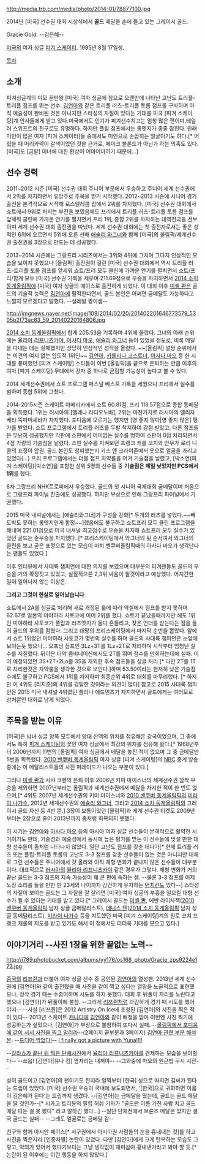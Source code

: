 http://media.trb.com/media/photo/2014-01/78877100.jpg

2014년 [미국] 선수권 대회 시상식에서 '''골드''' 메달을 손에 들고 있는 그레이시 골드.

Gracie Gold. --김은혜--

[[미국]]의 여자 싱글 [[피겨 스케이터]]. 1995년 8월 17일생.

[[목차]]

== 소개 ==
피겨싱글계의 미모 끝판왕
[미국] 여자 싱글에 참으로 오랜만에 나타난 고난도 트리플-트리플 점프를 뛰는 선수. [[김연아]]와 같은 트리플 러츠-트리플 토룹 점프를 구사하며 아직 예술성이 완비된 것은 아니지만 스타성의 자질이 있다는 기대를 미국 [피겨 스케이팅]계 인사들에게 받고 있다.미국에서도 인기가 피겨선수치고는 엄청 많은 편이며,테일러 스위프트의 친구로도 유명하다. 하지만 플립 점프에서는 롱엣지가 종종 잡힌다. 원래 미인이 많은 여자 [피겨 스케이터]들 중에서도 미인으로 손꼽히는 얼굴이기도 하다.[* 어렸을 때 머리카락이 갈색이었던 것을 근거로, 페이크 블론드가 아닌가 하는 의혹도 있다. [미국]도 [금발] 미녀에 대한 환상이 어마어마하기 때문에…]

== 선수 경력 ==
2011~2012 시즌 [미국] 선수권 대회 주니어 부문에서 우승하고 주니어 세계 선수권에서 2위를 차지하면서 유망주로 주목을 받기 시작했다. 2012~2013 시즌에 시니어 경기 출전을 본격적으로 시작해 로스텔레콤 컵에서 2위를 차지했다. [미국] 선수권 대회에서 쇼트에서 9위로 처지는 부진을 보였음에도 프리에서 트리플 러츠-트리플 토룹 점프를 앞세워 클린에 가까운 연기를 펼치면서 프리 1위, 종합 2위를 차지하는 대역전극을 선보이며 세계 선수권 대회 출전권을 따냈다. 세계 선수권 대회에는 첫 출전자로서는 좋은 성적인 6위에 오르면서 5위에 오른 선배 [[애슐리 와그너]]와 함께 [미국]의 올림픽/세계선수권 출전권을 3장으로 만드는 데 성공했다.

2013~2014 시즌에는 그랑프리 시리즈에서는 3위와 4위에 그치며 그다지 인상적인 모습을 보이지 못했으나 [올림픽] 출전권이 걸린 [미국] 선수권 대회에서 역시 트리플 러츠-트리플 토룹 점프를 앞세워 쇼트/프리 모두 클린에 가까운 연기를 펼치면서 쇼트/프리/합계 모두 [미국] 선수권 기록을 세우며 211.69점으로 우승을 차지하면서 [[2014 소치 동계올림픽]]에 [미국] 여자 싱글의 에이스로 출전하게 되었다. 이 대회 이후 [[미셸 콴]]은 골드의 기술적 능력은 [[김연아]]에 필적한다면서, 골드 본인은 어쩌면 금메달도 가능하다고 느낄지 모르겠다고 말했다. --설레발 짱이셈--

http://imgnews.naver.net/image/109/2014/02/20/201402201646773579_5305b2f73ac63_59_20140220164806.jpg

[[2014 소치 동계올림픽]]에서 합계 205.53을 기록하며 4위에 올랐다. 그녀의 아래 순위에는 [[율리아 리프니츠카야]], [[아사다 마오]], [[애슐리 와그너]] 등이 있었을 정도로, 비록 메달을 따내는 데는 실패했지만 상당히 인상적인 성적을 올렸다. ~~[올림픽] 얼짱 순위에서는 이견의 여지 없는 압도적 1위인~~ [[김연아]], [[카롤리나 코스트너]], [[아사다 마오]] 등 한 시대를 풍미했던 [피겨 스케이팅] 스타들이 이번 [올림픽]을 끝으로 은퇴하는 만큼 이후의 여자 [피겨 스케이팅] 무대에서 강자 중 하나로 군림할 가능성이 높다고 볼 수 있다.

2014 세계선수권에서 쇼트 프로그램 퍼스널 베스트 기록을 세웠으나 프리에서 실수를 범하며 종합 5위에 그쳤다.

2014-2015시즌 스케이트 아메리카에서 쇼트 60.81점, 프리 118.57점으로 종합 동메달을 획득했다. 1위는 러시아의 [엘레나 라디오노바], 2위는 마찬가지로 러시아의 엘리자베타 뚝따미셰바가 차지했다. 포디움에 오르기는 했지만 [영 좋지 않다|영 좋지 않은] 평가를 받았다. 쇼트 프로그램에서 트리플 러츠를 두발 착지하여 감점 받았고, 다른 점프들은 무난히 성공했지만 막판에 스핀에서 어이없는 실수를 범하여 스핀이 0점 처리되면서 4점 가량의 기술점을 날렸다. 스핀 실수를 지켜보던 프랭크 캐롤 코치와 안무가 로리 니콜의 표정이 압권. 골드 본인도 창피했는지 키스 앤 크라이존에서 옷으로 얼굴을 가리고 있었다(...) 프리 프로그램에서는 더블 점프 자약룰을 어겨 기술점을 날렸고, [박소연(피겨 스케이팅)|박소연]을 포함한 상위 5명의 선수들 중 '''기술점은 제일 낮았지만 PCS에서 1위'''를 했다.

6차 그랑프리 NHK트로피에서 우승했다.  골드의 첫 시니어 국제대회 금메달이며 처음으로 그랑프리 파이널 진출에도 성공했다.  하지만 부상으로 인해 그랑프리 파이널에서 기권했다.

2015 미국 내셔널에서는 [애슐리와그너]가 구성을 강화[* 두개의 러츠를 넣었다.~~빼도박도 못하는 롱엣지인게 함정~~]했음에도 불구하고 쇼트프리 모두 클린 프로그램을 해내며 221.01점으로 미국 내셔널 최고점수로 우승을 차지해 쇼트프리 모두 실수가 있었던 골드는 준우승을 차지했다. [* 프리스케이팅에서 와그너의 뒷 순서여서 와그너의 클린을 보고 굳은 표정으로 있는 모습이 마치 벤쿠버올림픽때의 아사다 마오가 생각난다는 팬들도 있었다.] 

이후 인터뷰에서 사대륙 챔피언에 대한 의지를 보였으며 대부분의 피겨팬들도 골드의 우승을 거의 확정짓고 있었고, 실질적으론 2,3위 싸움이 될것이라고 예상했다. 어지간한 일이 일어나지 않는 이상은. 

'''그리고 그것이 현실로 일어났습니다'''

쇼트에서 2A를 싱글로 처리해 새로 개정된 룰에 따라 악셀에서 점프를 받지 못하며 62.67로 일본의 미야하라 사토코에 이어 2위를 했다. 쇼트가 끝났을때까지만 해도 1위인 미야하라 사토코가 플립과 러츠엣지가 둘다 흔들리고, 잦은 언더를 받는다는 점을 들어 골드의 우위를 점쳤다. 그리고 대망의 프리스케이팅에서 마지막 순번을 뽑았다. 앞에서 쇼트 1위었던 미야하라 사토코가 몇번의 실수를 하며 골드의 사대륙 챔피언은 눈앞에 보이는듯 했으나... 오프닝 점프인 3Lz+3T를 1Lz+2T로 처리하며 시작부터 엄청난 실수를 저질렀다. 뒤이은 더악 콤비네이션에서도 2T를 뛰며 점수를 만회하는데에 실패. 이어 예정되있던 3S+2T+2Lo를 3S을 제외한 후속 점프들을 싱글 처리 [* 다만 2T를 1T로 처리한것은 자약룰을 생각한 것으로 보인다.]하며 53.50이라는 현저히 낮은 기술점수에도 불구하고 PCS에서 1위를 차지하며 최종순위 4위로 대회를 마무리했다. [* 하지만 이 4위도 [리지준]의 4위를 강탈한 것이라는 의견이 많다] 참고로 2015 사대륙 챔피언은 2015 미국 내셔널 4위였던 폴리나 에드먼즈가 차지하면서 골드에게는 여러모로 상처뿐인 대회로 남게 되었다. 


== 주목을 받는 이유 ==
[미국]은 남녀 싱글 양쪽 모두에서 양대 산맥의 위치를 점유해온 강국이었으며, 그 중에서도 특히 [[피겨 스케이팅]]의 꽃인 여자 싱글에서 최강의 위치를 점유해 왔다.[* 1968년부터 2006년까지 11번의 [올림픽] 여자 싱글에서 메달을 놓친 적이 없으며 그 중 금메달만 5번을 획득했다. [[2010 밴쿠버 동계올림픽]] 여자 싱글 [피겨 스케이팅]의 [[NBC]] 중계 방송 중에는 이 메달리스트들의 사진 퍼레이드가 나오는 부분이 있다.] 

그러나 [[미셸 콴]]과 사샤 코헨의 은퇴 이후 2006년 키미 마이스너의 세계선수권 깜짝 우승을 제외하면 2007년부터는 올림픽과 세계선수권에서 메달을 차지한 적이 한 번도 없으며,[* 4위도 2007년 세계선수권의 키미 마이스너와 [[2010 밴쿠버 동계올림픽]]의 [[미라이 나가수]], 2012년 세계선수권의 [[애슐리 와그너]], 그리고 [[2014 소치 동계올림픽]]의 그레이시 골드 자신 등 4번 뿐.] 3장이 보통이었던 [올림픽]과 세계 선수권 티켓도 2009년부터는 2장으로 줄어 2013년까지 좀처럼 회복되지 못했다. 

이 시기는 [[김연아]]와 [[아사다 마오]] 등의 아시아 여자 싱글 선수들이 본격적으로 활약한 시기이기도 한데, 기술성과 예술성에서 동시에 높은 평가를 받는 이 선수들에 맞설 만한 대형 선수들이 좀처럼 나타나지 않았다. 일단 고난도 점프를 갖춘 데다가[* 현재 트리플 러츠 또는 플립-트리플 토룹의 고난도 3-3 점프를 갖춘 선수들이 없는 것은 아니지만 대체로 그런 선수들은 주니어에서 갓 올라와 아직 체형 변화가 끝나지 않은 선수들이 대부분이다. 대표적으로 [[러시아]]의 [[율리아 리프니츠카야]] 같은 경우가 그렇다. 체형 변화가 거의 끝난 골드는 3-3 점프의 지속 가능성이 꽤 큰 편에 속하는 셈. --물론 3-3 점프를 이제 노장 소리를 들을 만한 만 23세의 나이까지 강건하게 유지하는 [[김연아|먼치킨]]도 있다--] 스타성의 자질이 보이는 골드는 그 자질을 잘 살리면 [미국] 여자 싱글의 부흥을 일으킬 대형 선수가 될 수 있다는 기대를 받고 있다.[* 그레이시 골드는 [[미셸 콴]], 에반 라이사첵([[2010 밴쿠버 동계올림픽]] 남자 싱글 금메달리스트), [[데니스 텐]]([[2014 소치 동계올림픽]] 남자 싱글 동메달리스트), [[미라이 나가수]] 등을 지도했던 미국 [피겨 스케이팅]계의 원로 코치 프랭크 캐롤의 지도를 받고 있기도 해서 이 점에서도 더더욱 기대를 모으고 있다.]

== 이야기거리 --사진 1장을 위한 끝없는 노력-- ==
http://i789.photobucket.com/albums/yy176/os168_photo/Gracie_zps9224e173.jpg

[[중국]]의 [[리쯔쥔]]과 더불어 여자 싱글 선수 중 공인된 [[김연아]]의 열성팬. 2013년 세계 선수권에 [김연아]와 같이 출전했을 때 사진을 같이 찍고 싶다는 열망을 노골적으로 표현했으나, 정작 경기 때는 수줍어하며 시도를 하지 못했다. 대회 후 뒤풀이 자리를 노린다고 했으나 [김연아]가 뒤풀이에 불참. --그러게 [[리쯔쥔]]처럼 과감하게 경기 때 시도를 했어야지-- --사실 [리쯔쥔]은 2012 Artistry On Ice에 초청된 [김연아]와 사진을 찍은 적이 있다-- 2013년 스케이트 [[캐나다]]에 [[김연아]]와 같이 배정을 받아 이번엔 사진 찍기에 성공하는가 싶었으나, [김연아]가 부상으로 불참하여 또다시 실패. --[http://sportsillustrated.cnn.com/vault/article/magazine/MAG1209604/2/index.htm 올림픽에서 포디움에 같이 서서 사진을 찍고 말리라]--(2페이지 끝부분과 3페이지) [http://gall.dcinside.com/board/view/?id=figureskating&no=1918857&page=1&exception_mode=recommend 김연아 관련 부분 해석본]. --[http://i.imgur.com/iwaAV9A.jpg 드디어 찍었다!]-- [http://web.stagram.com/p/657694167130704212_30042817 I finally got a picture with Yuna!!!!]

--[http://sports.news.naver.com/sports/index.nhn?category=sochi2014&ctg=news&mod=read&office_id=109&article_id=0002721464 갈라쇼가 끝난 뒤 찍은 단체사진]에서 [[율리아 리프니츠카야]]를 견제하는 모습을 보여줬다-- --쓰읍! [김연아|유나 킴] 옆자리는 내꺼야-- --그와중에 마오의 원근법 무시 시전--

성이 골드이고 [김연아]의 팬이기도 한지라 일찍부터 [한국] 성으로 따지면 김씨가 된다는 드립이 있었다. [미국] 선수권 우승이 국내에 보도되면서, '[한국]으로 귀화하면 이름이 김은혜가 된다'는 드립까지 생겼다. --[김연아]는 금메달을 땄는데, 골드는 골드 메달을 딸 것인가--[* 시카고 트리뷴의 필립 허쉬 기자가 "골드란 이름 가진 사람 치고 골드 메달 따는 걸 못 봤다" 라고 말하긴 했다…] --일단 단체전에서 브론즈 메달은 땄지만 결국 골드는 실패-- --그래도 얼굴로는 금메달 감--

친구와 함께 아시안 페이스[* 서구권에서 아시아권 사람들의 눈을 흉내내는 것]를 하고 사진을 찍은지라 [인종차별] 논란이 있었다. 다만 [김연아]에게 크게 탄복하는 모습도 그렇고, 악의가 있어서 했다기보다는 그냥 생각없이 재미삼아 흉내낸거라고 봐야 할 듯.[* 논란이 된 이후에는 이런 행동을 하지 않았다.]
